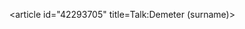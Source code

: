 <article id="42293705" title=Talk:Demeter (surname)>
	<talkpage id="42293705" title="Talk:Demeter (surname)">
{{WikiProject Anthroponymy|class=List|importance=NA}}
	</talkpage>
</article>